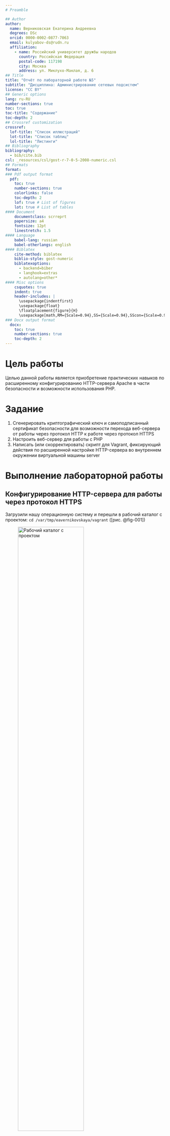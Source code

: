 ```yaml
---
# Preamble

## Author
author:
  name: Верниковская Екатерина Андреевна
  degrees: DSc
  orcid: 0000-0002-0877-7063
  email: kulyabov-ds@rudn.ru
  affiliation:
    - name: Российский университет дружбы народов
      country: Российская Федерация
      postal-code: 117198
      city: Москва
      address: ул. Миклухо-Маклая, д. 6
## Title
title: "Отчёт по лабораторной работе №5"
subtitle: "Дисциплина: Администрирование сетевых подсистем"
license: "CC BY"
## Generic options
lang: ru-RU
number-sections: true
toc: true
toc-title: "Содержание"
toc-depth: 2
## Crossref customization
crossref:
  lof-title: "Список иллюстраций"
  lot-title: "Список таблиц"
  lol-title: "Листинги"
## Bibliography
bibliography:
  - bib/cite.bib
csl: _resources/csl/gost-r-7-0-5-2008-numeric.csl
## Formats
format:
### Pdf output format
  pdf:
    toc: true
    number-sections: true
    colorlinks: false
    toc-depth: 2
    lof: true # List of figures
    lot: true # List of tables
#### Document
    documentclass: scrreprt
    papersize: a4
    fontsize: 12pt
    linestretch: 1.5
#### Language
    babel-lang: russian
    babel-otherlangs: english
#### Biblatex
    cite-method: biblatex
    biblio-style: gost-numeric
    biblatexoptions:
      - backend=biber
      - langhook=extras
      - autolang=other*
#### Misc options
    csquotes: true
    indent: true
    header-includes: |
      \usepackage{indentfirst}
      \usepackage{float}
      \floatplacement{figure}{H}
      \usepackage[math,RM={Scale=0.94},SS={Scale=0.94},SScon={Scale=0.94},TT={Scale=MatchLowercase,FakeStretch=0.9},DefaultFeatures={Ligatures=Common}]{plex-otf}
### Docx output format
  docx:
    toc: true
    number-sections: true
    toc-depth: 2
---
```


# Цель работы

Целью данной работы является приобретение практических навыков по расширенному конфигурированию HTTP-сервера Apache в части безопасности и возможности использования PHP.

# Задание

1. Сгенерировать криптографический ключ и самоподписанный сертификат безопасности для возможности перехода веб-сервера от работы через протокол HTTP к работе через протокол HTTPS
2. Настроить веб-сервер для работы с PHP
3. Написать (или скорректировать) скрипт для Vagrant, фиксирующий действия по расширенной настройке HTTP-сервера во внутреннем окружении виртуальной машины server

# Выполнение лабораторной работы

## Конфигурирование HTTP-сервера для работы через протокол HTTPS

Загрузили нашу операционную систему и перешли в рабочий каталог с проектом: ```cd /var/tmp/eavernikovskaya/vagrant``` ([рис. @fig-001])

![Рабочий каталог с проектом](image/лаба5_1.png){#fig-001 width=70%}

Запустили виртуальную машину server: ```make server-up``` ([рис. @fig-002]) 

![Запуск виртуальной машины server](image/лаба5_2.png){#fig-002 width=70%}

Далее на виртуальной машине server вошли под созданным нами в предыдущей работе пользователем и открыли терминал. Перешли в режим суперпользователя: ```sudo -i``` ([рис. @fig-003])

![Переход в режим суперпользователя](image/лаба5_3.png){#fig-003 width=70%}

В каталоге */etc/ssl* создали каталог *private*: 

```mkdir -p /etc/pki/tls/private```

```ln -s /etc/pki/tls/private /etc/ssl/private```

```cd /etc/pki/tls/private```([рис. @fig-004])

![Создание каталога private](image/лаба5_4.png){#fig-004 width=70%}

Далее сгенерировали ключ и сертификат, используя команду: 

```openssl req -x509 -nodes -newkey rsa:2048 -keyout www.eavernikovskaya.net.key -out www.eavernikovskaya.net.crt``` ([рис. @fig-005])

И заполнили сертификат:

- в строке кода страны указали RU;
- в строке названия страны указали Russia;
- в строке названия города указали Moscow;
- в строке названия организации указали свой логин - eavernikovskaya;
- в строке названия подразделения указали свой логин - eavernikovskaya;
- в строке названия хоста должно быть указано доменное имя нашего веб-сервера eavernikovskaya.net;
– в строке e-mail адреса должен быть указан eavernikovskaya@eavernikovskaya.net 

![Генерация ключа и сертификата](image/лаба5_5.png){#fig-005 width=70%}

В итоге ключ и сертификат должны быть в соответствующих каталогах */etc/ssl/private/* и */etc/ssl/cert/* ([рис. @fig-006])

![Каталоги для ключа и сертификата](image/лаба5_6.png){#fig-006 width=70%}

Для перехода веб-сервера www.eavernikovskaya.net на функционирование через протокол HTTPS требуется изменить его конфигурационный файл. Перешли в каталог с конфигурационными файлами: ```cd /etc/httpd/conf.d``` ([рис. @fig-007])

![Каталог с конфигурационными файлами](image/лаба5_7.png){#fig-007 width=70%}

Далее заменили содержимое файла */etc/httpd/conf.d/www.eavernikovskaya.net.conf* на следуюущее ([рис. @fig-008]):

```
<VirtualHost *:80>
	ServerAdmin webmaster@eavernikovskaya.net
	DocumentRoot /var/www/html/www.eavernikovskaya.net
	ServerName www.eavernikovskaya.net
	ServerAlias www.eavernikovskaya.net
	ErrorLog logs/www.eavernikovskaya.net-error_log
	CustomLog logs/www.eavernikovskaya.net-access_log common
	RewriteEngine on
	RewriteRule ^(.*)$ https://%{HTTP_HOST}$1 [R=301,L]
</VirtualHost>

<IfModule mod_ssl.c>
<VirtualHost *:443>
	SSLEngine on
	ServerAdmin webmaster@eavernikovskaya.net
	DocumentRoot /var/www/html/www.eavernikovskaya.net
	ServerName www.eavernikovskaya.net
	ServerAlias www.eavernikovskaya.net
	ErrorLog logs/www.eavernikovskaya.net-error_log
	CustomLog logs/www.eavernikovskaya.net-access_log common
	SSLCertificateFile /etc/ssl/certs/www.eavernikovskaya.net.crt
	SSLCertificateKeyFile /etc/ssl/private/www.eavernikovskaya.net.key
</VirtualHost>
</IfModule>
```

Пояснения к содержанию файла:

Это конфигурация виртуального хоста Apache для сайта www.eavernikovskaya.net:

- HTTP (порт 80):

	+ Автоматически перенаправляет всех посетителей на HTTPS-версию

- HTTPS (порт 443):

	+ Обслуживает основную версию сайта

	+ Использует SSL-сертификат для безопасного соединения

	+ Корневая директория: /var/www/html/www.eavernikovskaya.net

Файл обеспечивает принудительное использование HTTPS и настройку SSL для домена.

![Содержание файла /etc/httpd/conf.d/www.eavernikovskaya.net.conf](image/лаба5_8.png){#fig-008 width=70%}


Далее внесли изменения в настройки межсетевого экрана на сервере, разрешив работу с https:

```firewall-cmd --list-services```

```firewall-cmd --get-services```

```firewall-cmd --add-service=https```

```firewall-cmd --add-service=https --permanent```

```firewall-cmd --reload``` ([рис. @fig-009])

![Внесение изменений в настройки межсетевого экрана на сервере, разрешив работу с https](image/лаба5_9.png){#fig-009 width=70%}

Далее перезапустили веб-сервер: ```systemctl restart httpd``` ([рис. @fig-010])

![Перезапуск веб-сервера](image/лаба5_10.png){#fig-010 width=70%}

После на виртуальной машине client в строке браузера ввели название веб-сервера www.eavernikovskaya.net и убедились, что произошло автоматическое переключение на работу по протоколу HTTPS. На открывшейся странице с сообщением о незащищённости соединения нажали кнопку «Дополнительно», затем добавили адрес нашего сервера в постоянные исключения ([рис. @fig-011]), ([рис. @fig-012])

![Запуск виртуальной машины client](image/лаба5_11.png){#fig-011 width=70%}

![Добавление адреса в постоянные исключения](image/лаба5_12.png){#fig-012 width=70%}

Затем посмотрели сожержание сертификата (нажали на значок с замком в адресной строке и кнопку «Подробнее») ([рис. @fig-013]), ([рис. @fig-014]), ([рис. @fig-015])

![Просмотр содержания сертификата (1)](image/лаба5_13.png){#fig-013 width=70%}

![Просмотр содержания сертификата (2)](image/лаба5_14.png){#fig-014 width=70%}

![Просмотр содержания сертификата (3)](image/лаба5_15.png){#fig-015 width=70%}

## Конфигурирование HTTP-сервера для работы с PHP

Установили пакеты для работы с PHP: ```dnf -y install php``` ([рис. @fig-016])

![Установка пакетов для работы с PHP](image/лаба5_16.png){#fig-016 width=70%}

Далее в каталоге */var/www/html/www.eavernikovskaya.net* заменили файл *index.html* на *index.php* ([рис. @fig-017])

![Змена файла](image/лаба5_17.png){#fig-017 width=70%}

В нём прописали ([рис. @fig-018]):

```
<?php
phpinfo();
?>
```

![Содержание файла index.php](image/лаба5_18.png){#fig-018 width=70%}

Скорректировали права доступа в каталог с веб-контентом: ```chown -R apache:apache /var/www``` ([рис. @fig-019])

![Корректировка прав доступа в каталог с веб-контентом](image/лаба5_19.png){#fig-019 width=70%}

Далее восстановили контекст безопасности в SELinux:

```restorecon -vR /etc```

``restorecon -vR /var/www``` ([рис. @fig-020])

![Восстановление контекста безопасности в SELinux](image/лаба5_20.png){#fig-020 width=70%}

Перезапустили HTTP-сервер: ```systemctl restart httpd``` ([рис. @fig-021])

![Перезапуск HTTP-сервера](image/лаба5_21.png){#fig-021 width=70%}

Далее на виртуальной машине client в строке браузера введли название веб-сервера www.eavernikovskaya.net и убедились, что была выведена страница с информацией об используемой на веб-сервере версии PHP ([рис. @fig-022])

![Страница об используемой на веб-сервере версии PHP](image/лаба5_22.png){#fig-022 width=70%}

## Внесение изменений в настройки внутреннего окружения виртуальной машины

На виртуальной машине server перешли в каталог для внесения изменений в настройки внутреннего окружения */vagrant/provision/server/http* и в соответствующие каталоги скопировали конфигурационные файлы: 

```cp -R /etc/httpd/conf.d/* /vagrant/provision/server/http/etc/httpd/conf.d```

```cp -R /var/www/html/* /vagrant/provision/server/http/var/www/html```

```mkdir -p /vagrant/provision/server/http/etc/pki/tls/private```

```mkdir -p /vagrant/provision/server/http/etc/pki/tls/certs```

```cp -R /etc/pki/tls/private/www.user.net.key /vagrant/provision/server/http/etc/pki/tls/private```

```cp -R /etc/pki/tls/certs/www.user.net.crt /vagrant/provision/server/http/etc/pki/tls/certs``` ([рис. @fig-023])

![Копирование конфигурационных файлов](image/лаба5_23.png){#fig-023 width=70%}

В имеющийся скрипт */vagrant/provision/server/http.sh* внесли изменения, добавив установку PHP и настройку межсетевого экрана, разрешающую работать с https ([рис. @fig-024]):

```
#!/bin/bash
echo "Provisioning script $0"
echo "Install needed packages"
dnf -y groupinstall "Basic Web Server"
dnf -y install php
echo "Copy configuration files"
cp -R /vagrant/provision/server/http/etc/httpd/* /etc/httpd
cp -R /vagrant/provision/server/http/var/www/* /var/www
cp -R /vagrant/provision/server/http/etc/tls/* /ets/tls
chown -R apache:apache /var/www
restorecon -vR /etc
restorecon -vR /var/www
echo "Configure firewall"
firewall-cmd --add-service=http
firewall-cmd --add-service=http --permanent
firewall-cmd --add-service=https
firewall-cmd --add-service=https --permanent
firewall-cmd --reload
echo "Start http service"
systemctl enable httpd
systemctl start httpd
```

![Редактирование скрипта http.sh](image/лаба5_24.png){#fig-024 width=70%}

После этого можно выключать виртуальные машины server и cliet: ```make server-halt``` и ```make client-halt``` ([рис. @fig-025])

![Выключение виртуальных машин server и client](image/лаба5_25.png){#fig-025 width=70%}

## Контрольные вопросы + ответы

1. В чём отличие HTTP от HTTPS?

HTTP (HyperText Transfer Protocol) – это протокол передачи данных, который используется для передачи информации между клиентом (например, веб-браузером) и сервером. Однако он не обеспечивает шифрование данных, что делает их уязвимыми к перехвату злоумышленниками.

HTTPS (HyperText Transfer Protocol Secure) - это расширение протокола HTTP с добавлением шифрования, обеспечивающее безопасную передачу данных между клиентом и сервером. Протокол HTTPS использует SSL (Secure Sockets Layer) или более современный TLS (Transport Layer Security) для шифрования данных.

2. Каким образом обеспечивается безопасность контента веб-сервера при работе через HTTPS?

Шифрование данных: при использовании HTTPS данные, передаваемые между клиентом и сервером, шифруются, что делает их невозможными для прочтения злоумышленниками, перехватывающими трафик.

Идентификация сервера: сервер предоставляет цифровой сертификат, подтверждающий его легитимность. Этот сертификат выдается сертификационным центром и содержит информацию о владельце сертификата, публичный ключ для шифрования и подпись, подтверждающую подлинность сертификата.

3. Что такое сертификационный центр? Приведите пример.

Определение: сертификационный центр (Центр сертификации) - это доверенная сторона, которая выдает цифровые сертификаты, подтверждающие подлинность владельца сертификата.

Пример: Одним из известных сертификационных центров является "Let's Encrypt". Он предоставляет бесплатные SSL-сертификаты, которые используются для обеспечения безопасного соединения на множестве веб-сайтов. Владельцы веб-сайтов могут получить сертификат от Let's Encrypt, чтобы обеспечить шифрование и подтвердить свою легитимность в онлайн-среде.

# Выводы

В ходе выполнения лабораторной работы №5 мы приобрели практические навыки по расширенному конфигурированию HTTPсервера Apache в части безопасности и возможности использования PHP.

# Список литературы

1. [Лаборатораня работа №5](https://esystem.rudn.ru/pluginfile.php/2854748/mod_resource/content/8/005-http-adv.pdf)
